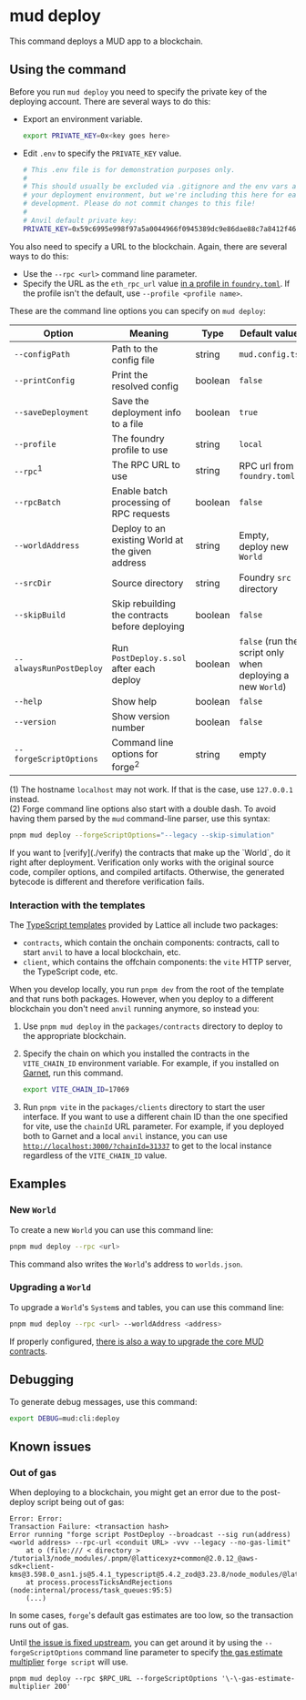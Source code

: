 
# mud deploy

This command deploys a MUD app to a blockchain.

## Using the command

Before you run `mud deploy` you need to specify the private key of the deploying account.
There are several ways to do this:

- Export an environment variable.

  ```sh copy
  export PRIVATE_KEY=0x<key goes here>
  ```

- Edit `.env` to specify the `PRIVATE_KEY` value.

  ```sh copy
  # This .env file is for demonstration purposes only.
  #
  # This should usually be excluded via .gitignore and the env vars attached to
  # your deployment environment, but we're including this here for ease of local
  # development. Please do not commit changes to this file!
  #
  # Anvil default private key:
  PRIVATE_KEY=0x59c6995e998f97a5a0044966f0945389dc9e86dae88c7a8412f4603b6b78690d
  ```

You also need to specify a URL to the blockchain.
Again, there are several ways to do this:

- Use the `--rpc <url>` command line parameter.
- Specify the URL as the `eth_rpc_url` value [in a profile in `foundry.toml`](https://book.getfoundry.sh/config/).
  If the profile isn't the default, use `--profile <profile name>`.

These are the command line options you can specify on `mud deploy`:

| Option                  | Meaning                                          | Type    | Default value                                              |
| ----------------------- | ------------------------------------------------ | ------- | ---------------------------------------------------------- |
| `--configPath`          | Path to the config file                          | string  | `mud.config.ts`                                            |
| `--printConfig`         | Print the resolved config                        | boolean | `false`                                                    |
| `--saveDeployment`      | Save the deployment info to a file               | boolean | `true`                                                     |
| `--profile`             | The foundry profile to use                       | string  | `local`                                                    |
| `--rpc`<sup>1</sup>     | The RPC URL to use                               | string  | RPC url from `foundry.toml`                                |
| `--rpcBatch`            | Enable batch processing of RPC requests          | boolean | `false`                                                    |
| `--worldAddress`        | Deploy to an existing World at the given address | string  | Empty, deploy new `World`                                  |
| `--srcDir`              | Source directory                                 | string  | Foundry `src` directory                                    |
| `--skipBuild`           | Skip rebuilding the contracts before deploying   | boolean | `false`                                                    |
| `--alwaysRunPostDeploy` | Run `PostDeploy.s.sol` after each deploy         | boolean | `false` (run the script only when deploying a new `World`) |
| `--help`                | Show help                                        | boolean | `false`                                                    |
| `--version`             | Show version number                              | boolean | `false`                                                    |
| `--forgeScriptOptions`  | Command line options for forge<sup>2</sup>       | string  | empty                                                      |

(1) The hostname `localhost` may not work. If that is the case, use `127.0.0.1` instead.<br />
(2) Forge command line options also start with a double dash. To avoid having them parsed by the `mud` command-line parser, use this syntax:

```sh
pnpm mud deploy --forgeScriptOptions="--legacy --skip-simulation"
```

<Callout type="info" emoji="ℹ️">
  If you want to [verify](./verify) the contracts that make up the `World`, do it right after deployment. Verification
  only works with the original source code, compiler options, and compiled artifacts. Otherwise, the generated bytecode
  is different and therefore verification fails.
</Callout>

### Interaction with the templates

The [TypeScript templates](/quickstart#using-the-templates) provided by Lattice all include two packages:

- `contracts`, which contain the onchain components: contracts, call to start `anvil` to have a local blockchain, etc.
- `client`, which contains the offchain components: the `vite` HTTP server, the TypeScript code, etc.

When you develop locally, you run `pnpm dev` from the root of the template and that runs both packages.
However, when you deploy to a different blockchain you don't need `anvil` running anymore, so instead you:

1. Use `pnpm mud deploy` in the `packages/contracts` directory to deploy to the appropriate blockchain.
1. Specify the chain on which you installed the contracts in the `VITE_CHAIN_ID` environment variable.
   For example, if you installed on [Garnet](https://garnetchain.com/docs/network-info), run this command.

   ```sh copy
   export VITE_CHAIN_ID=17069
   ```

1. Run `pnpm vite` in the `packages/clients` directory to start the user interface.
   If you want to use a different chain ID than the one specified for vite, use the `chainId` URL parameter.
   For example, if you deployed both to Garnet and a local `anvil` instance, you can use [`http://localhost:3000/?chainId=31337`](http://localhost:3000/?chainId=31337) to get to the local instance regardless of the `VITE_CHAIN_ID` value.

## Examples

### New `World`

To create a new `World` you can use this command line:

```sh copy
pnpm mud deploy --rpc <url>
```

This command also writes the `World`'s address to `worlds.json`.

### Upgrading a `World`

To upgrade a `World`'s `System`s and tables, you can use this command line:

```sh copy
pnpm mud deploy --rpc <url> --worldAddress <address>
```

If properly configured, [there is also a way to upgrade the core MUD contracts](/world/upgrades).

## Debugging

To generate debug messages, use this command:

```sh copy
export DEBUG=mud:cli:deploy
```

## Known issues

### Out of gas

When deploying to a blockchain, you might get an error due to the post-deploy script being out of gas:

```
Error: Error:
Transaction Failure: <transaction hash>
Error running "forge script PostDeploy --broadcast --sig run(address) <world address> --rpc-url <conduit URL> -vvv --legacy --no-gas-limit"
    at o (file:/// < directory > /tutorial3/node_modules/.pnpm/@latticexyz+common@2.0.12_@aws-sdk+client-kms@3.598.0_asn1.js@5.4.1_typescript@5.4.2_zod@3.23.8/node_modules/@latticexyz/common/dist/foundry.js:2:23)
    at process.processTicksAndRejections (node:internal/process/task_queues:95:5)
    (...)
```

In some cases, `forge`'s default gas estimates are too low, so the transaction runs out of gas.

Until [the issue is fixed upstream](https://github.com/latticexyz/mud/issues/2907), you can get around it by using the `--forgeScriptOptions` command line parameter to specify [the gas estimate multiplier](https://book.getfoundry.sh/reference/forge/forge-script?highlight=gas-estimate-multiplier#options) `forge script` will use.

```
pnpm mud deploy --rpc $RPC_URL --forgeScriptOptions '\-\-gas-estimate-multiplier 200'
```
